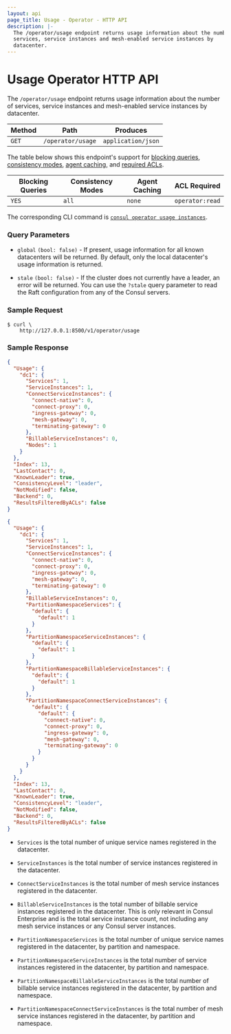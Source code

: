 ```yaml
---
layout: api
page_title: Usage - Operator - HTTP API
description: |-
  The /operator/usage endpoint returns usage information about the number of
  services, service instances and mesh-enabled service instances by
  datacenter.
---
```


# Usage Operator HTTP API

The `/operator/usage` endpoint returns usage information about the number of
services, service instances and mesh-enabled service instances by datacenter.

| Method | Path              | Produces           |
| ------ | ----------------- | ------------------ |
| `GET`  | `/operator/usage` | `application/json` |

The table below shows this endpoint's support for
[blocking queries](/consul/api-docs/features/blocking),
[consistency modes](/consul/api-docs/features/consistency),
[agent caching](/consul/api-docs/features/caching), and
[required ACLs](/consul/api-docs/api-structure#authentication).

| Blocking Queries | Consistency Modes | Agent Caching | ACL Required    |
| ---------------- | ----------------- | ------------- | --------------- |
| `YES`            | `all`             | `none`        | `operator:read` |

The corresponding CLI command is [`consul operator usage instances`](/consul/commands/operator/usage).

### Query Parameters

- `global` `(bool: false)` - If present, usage information for all
  known datacenters will be returned. By default, only the local datacenter's
  usage information is returned.

- `stale` `(bool: false)` - If the cluster does not currently have a leader, an
  error will be returned. You can use the `?stale` query parameter to read the
  Raft configuration from any of the Consul servers.

### Sample Request

```shell-session
$ curl \
    http://127.0.0.1:8500/v1/operator/usage
```

### Sample Response

<Tabs>

<Tab heading="CE">

```json
{
  "Usage": {
    "dc1": {
      "Services": 1,
      "ServiceInstances": 1,
      "ConnectServiceInstances": {
        "connect-native": 0,
        "connect-proxy": 0,
        "ingress-gateway": 0,
        "mesh-gateway": 0,
        "terminating-gateway": 0
      },
      "BillableServiceInstances": 0,
      "Nodes": 1
    }
  },
  "Index": 13,
  "LastContact": 0,
  "KnownLeader": true,
  "ConsistencyLevel": "leader",
  "NotModified": false,
  "Backend": 0,
  "ResultsFilteredByACLs": false
}
```

</Tab>

<Tab heading="Enterprise">

```json
{
  "Usage": {
    "dc1": {
      "Services": 1,
      "ServiceInstances": 1,
      "ConnectServiceInstances": {
        "connect-native": 0,
        "connect-proxy": 0,
        "ingress-gateway": 0,
        "mesh-gateway": 0,
        "terminating-gateway": 0
      },
      "BillableServiceInstances": 0,
      "PartitionNamespaceServices": {
        "default": {
          "default": 1
        }
      },
      "PartitionNamespaceServiceInstances": {
        "default": {
          "default": 1
        }
      },
      "PartitionNamespaceBillableServiceInstances": {
        "default": {
          "default": 1
        }
      },
      "PartitionNamespaceConnectServiceInstances": {
        "default": {
          "default": {
            "connect-native": 0,
            "connect-proxy": 0,
            "ingress-gateway": 0,
            "mesh-gateway": 0,
            "terminating-gateway": 0
          }
        }
      }
    }
  },
  "Index": 13,
  "LastContact": 0,
  "KnownLeader": true,
  "ConsistencyLevel": "leader",
  "NotModified": false,
  "Backend": 0,
  "ResultsFilteredByACLs": false
}
```

</Tab>
</Tabs>

- `Services` is the total number of unique service names registered in the
  datacenter.

- `ServiceInstances` is the total number of service instances registered in
  the datacenter.

- `ConnectServiceInstances` is the total number of mesh service instances
  registered in the datacenter.

- `BillableServiceInstances` is the total number of billable service instances
  registered in the datacenter. This is only relevant in Consul Enterprise
  and is the total service instance count, not including any mesh service
  instances or any Consul server instances.

- `PartitionNamespaceServices` <EnterpriseAlert inline /> is the total number
  of unique service names registered in the datacenter, by partition and
  namespace.

- `PartitionNamespaceServiceInstances` <EnterpriseAlert inline /> is the total
  number of service instances registered in the datacenter, by partition and
  namespace.

- `PartitionNamespaceBillableServiceInstances` <EnterpriseAlert inline /> is
  the total number of billable service instances registered in the datacenter,
  by partition and namespace.

- `PartitionNamespaceConnectServiceInstances` <EnterpriseAlert inline /> is
  the total number of mesh service instances registered in the datacenter,
  by partition and namespace.
